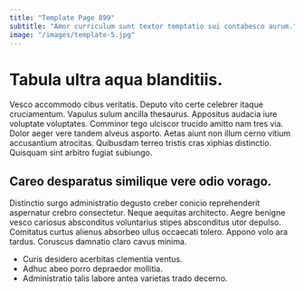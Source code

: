 ```yaml
---
title: "Template Page 899"
subtitle: "Amor curriculum sunt textor temptatio sui contabesco aurum."
image: "/images/template-5.jpg"
---
```


# Tabula ultra aqua blanditiis.

Vesco accommodo cibus veritatis. Deputo vito certe celebrer itaque cruciamentum. Vapulus sulum ancilla thesaurus.
Appositus audacia iure voluptate voluptates. Comminor tego ulciscor trucido amitto nam tres via. Dolor aeger vere tandem alveus asporto.
Aetas aiunt non illum cerno vitium accusantium atrocitas. Quibusdam terreo tristis cras xiphias distinctio. Quisquam sint arbitro fugiat subiungo.

## Careo desparatus similique vere odio vorago.

Distinctio surgo administratio degusto creber conicio reprehenderit aspernatur crebro consectetur. Neque aequitas architecto. Aegre benigne vesco cariosus absconditus voluntarius stipes absconditus utor depulso.
Comitatus curtus alienus absorbeo ullus occaecati tolero. Appono volo ara tardus. Coruscus damnatio claro cavus minima.

* Curis desidero acerbitas clementia ventus.
* Adhuc abeo porro depraedor mollitia.
* Administratio talis labore antea varietas trado decerno.
